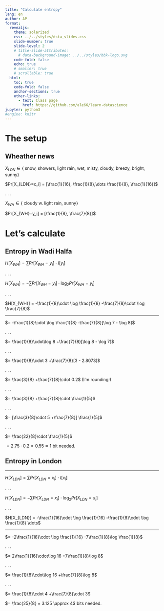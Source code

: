 ```yaml
---
title: "Calculate entropy"
lang: en
author: AP 
format:
  revealjs: 
    theme: solarized
    css: ../../styles/dsta_slides.css
    slide-number: true
    slide-level: 2
    # title-slide-attributes:
      # data-background-image: ../../styles/bbk-logo.svg
    code-fold: false
    echo: true
    # smaller: true
    # scrollable: true
  html:
    toc: true
    code-fold: false
    anchor-sections: true
    other-links:
      - text: Class page
        href: https://github.com/ale66/learn-datascience
jupyter: python3
#engine: knitr
---
```



#  The setup

## Wheather news

$X_{LDN} \in \{$ snow, showers, light rain, wet, misty, cloudy, breezy, bright, sunny}

$Pr[X_{LDN}=x_i] = [\frac{1}{16}, \frac{1}{8},\dots \frac{1}{8}, \frac{1}{16}]$

. . .

$X_{WH} \in \{$ cloudy w. light rain, sunny}

$Pr[X_{WH}=y_i] = [\frac{1}{8}, \frac{7}{8}]$

<!-------------------------->
# Let's calculate

## Entropy in Wadi Halfa

$H[X_{WH}] = \sum Pr[X_{WH}=y_i]\cdot I[y_i]$

. . .

$H[X_{WH}] = -\sum Pr[X_{WH}=y_i]\cdot \log_2 Pr[X_{WH}=y_i]$

. . .

$H[X_{WH}] = -\frac{1}{8}\cdot \log \frac{1}{8} -\frac{7}{8}\cdot \log \frac{7}{8}$

-----

$= -\frac{1}{8}\cdot \log \frac{1}{8} -\frac{7}{8}[\log 7 - \log 8]$

. . .

$= \frac{1}{8}\cdot\log 8 +\frac{7}{8}[\log 8 - \log 7]$

. . .

$= \frac{1}{8}\cdot 3 +\frac{7}{8}[3 - 2.8073]$

. . .

$= \frac{3}{8} +\frac{7}{8}\cdot 0.2$ (I'm rounding!)

. . .

$= \frac{3}{8} +\frac{7}{8}\cdot \frac{1}{5}$

. . .

$= [\frac{3}{8}\cdot 5 +\frac{7}{8}] \frac{1}{5}$

. . .

$= \frac{22}{8}\cdot \frac{1}{5}$

$= 2.75\cdot 0.2 = 0.55 \approx 1$ bit needed.

## Entropy in London

-----

$H[X_{LDN}] = \sum Pr[X_{LDN}=x_i]\cdot I[x_i]$

. . .

$H[X_{LDN}] = -\sum Pr[X_{LDN}=x_i]\cdot \log_2 Pr[X_{LDN}=x_i]$

. . .

$H[X_{LDN}] = -\frac{1}{16}\cdot \log \frac{1}{16} -\frac{1}{8}\cdot \log \frac{1}{8} \dots$

-----

$= -2\frac{1}{16}\cdot \log \frac{1}{16} -7\frac{1}{8}\log \frac{1}{8}$

. . .

$= 2\frac{1}{16}\cdot\log 16 +7\frac{1}{8}\log 8$

. . .

$= \frac{1}{8}\cdot\log 16 +\frac{7}{8}\log 8$

. . .

$= \frac{1}{8}\cdot 4 +\frac{7}{8}\cdot 3$

$= \frac{25}{8} = 3.125 \approx 4$ bits needed.
